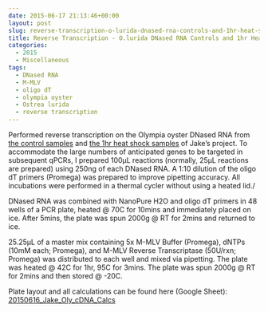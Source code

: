 ```yaml
---
date: 2015-06-17 21:13:46+00:00
layout: post
slug: reverse-transcription-o-lurida-dnased-rna-controls-and-1hr-heat-shock
title: Reverse Transcription - O.lurida DNased RNA Controls and 1hr Heat Shock
categories:
  - 2015
  - Miscellaneous
tags:
  - DNased RNA
  - M-MLV
  - oligo dT
  - olympia oyster
  - Ostrea lurida
  - reverse transcription
---
```


Performed reverse transcription on the Olympia oyster DNased RNA from [the control samples](https://robertslab.github.io/sams-notebook/posts/2015/2015-05-14-dnase-treatment-jakes-o-lurida-ctenidia-rna-controls-from-20150507.html) and [the 1hr heat shock samples](https://robertslab.github.io/sams-notebook/2015/05/14/dnase-treatment-jakes-o-lurida-ctenidia-rna-1hr-heat-shock-from-20150506/) of Jake's project. To accommodate the large numbers of anticipated genes to be targeted in subsequent qPCRs, I prepared 100μL reactions (normally, 25μL reactions are prepared) using 250ng of each DNased RNA. A 1:10 dilution of the oligo dT primers (Promega) was prepared to improve pipetting accuracy. All incubations were performed in a thermal cycler without using a heated lid./

DNased RNA was combined with NanoPure H2O and oligo dT primers in 48 wells of a PCR plate, heated @ 70C for 10mins and immediately placed on ice. After 5mins, the plate was spun 2000g @ RT for 2mins and returned to ice.

25.25μL of a master mix containing 5x M-MLV Buffer (Promega), dNTPs (10mM each; Promega), and M-MLV Reverse Transcriptase (50U/rxn; Promega) was distributed to each well and mixed via pipetting. The plate was heated @ 42C for 1hr, 95C for 3mins. The plate was spun 2000g @ RT for 2mins and then stored @ -20C.

Plate layout and all calculations can be found here (Google Sheet): [20150616_Jake_Oly_cDNA_Calcs](https://docs.google.com/spreadsheets/d/11cB6J1wahOq4jPk6DWENAnUweyEAeHT25Zbba1RXsks/edit?usp=sharing)
